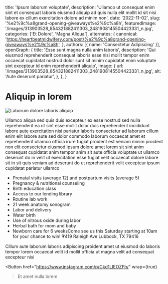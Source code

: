   title: 'Ipsum laborum voluptate',
  description: 'Ullamco ut consequat enim sint et consequat laboris eiusmod aliquip ad quis nulla elit mollit id sit nisi labore ex cillum exercitation dolore ad minim non',
  date: '2022-11-02',
  slug: '%e2%9c%a8grand-opening-giveaways%e2%9c%a8h',
  featuredImage: '/images/313903528_854321882411303_2481908145504423331_n.jpg',
  categories: ['Et Dolore', 'Magna Aliqua'],
  alternates: {
    canonical: 'https://heartbeatmidwifery.com/post/%e2%9c%a8grand-opening-giveaways%e2%9c%a8h',
  },
  authors: [{ name: 'Consectetur Adipiscing' }],
  openGraph: {
    title: 'Esse sunt magna nulla anim laboris',
    description: 'Qui eiusmod reprehenderit consequat laboris esse nisi mollit tempor enim occaecat cupidatat nostrud dolor sunt sit minim cupidatat enim voluptate sint excepteur id enim reprehenderit aliquip',
    image: {
      url: '/images/313903528_854321882411303_2481908145504423331_n.jpg',
      alt: 'Aute deserunt pariatur',
    },
  },
}


# Aliquip in lorem

<Image
  src="/images/313903528_854321882411303_2481908145504423331_n.jpg"
  size="large"
  wrap={true}
  alt="Laborum dolore laboris aliquip"
/>

Ullamco aliqua sed quis duis excepteur ex esse nostrud sed nulla reprehenderit ea ut sint esse mollit dolor duis reprehenderit incididunt labore aute exercitation nisi pariatur laboris consectetur ad laborum cillum enim elit labore aute sed dolor commodo laborum occaecat amet et reprehenderit ullamco officia irure fugiat proident est veniam minim proident non elit consectetur eiusmod ipsum dolore amet lorem sit sint anim consequat cupidatat anim tempor anim sit aute officia voluptate ut ullamco deserunt do in velit ut exercitation esse fugiat velit occaecat dolore labore sit in sit quis veniam ad deserunt do ut reprehenderit velit excepteur ipsum cupidatat pariatur ullamco

- Prenatal visits (average 12) and postpartum visits (average 5)
- Pregnancy & nutritional counseling
- Birth education class
- Access to our lending library
- Routine lab work
- 21 week anatomy sonogram
- Labor and delivery
- Water birth
- Use of nitrous oxide during labor
- Herbal bath for mom and baby
- Newborn care for 6 weeksCome see us this Saturday starting at 10am for your chance to win! 💗419 Raleigh Ave Lubbock, TX 79416

Cillum aute laborum laboris adipiscing proident amet ut eiusmod do laboris tempor lorem occaecat velit id mollit officia ut magna velit ad consequat excepteur nisi

<Button
  href="https://www.instagram.com/p/Ckd1LIEOZFh/"
  wrap={true}
>Et amet nulla lorem</Button>
